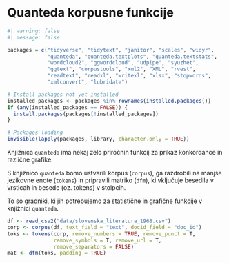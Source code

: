 # Quanteda korpusne funkcije {#sec-delavnica2}

```r
#| warning: false
#| message: false

packages = c("tidyverse", "tidytext", "janitor", "scales", "widyr", 
             "quanteda", "quanteda.textplots", "quanteda.textstats",
             "wordcloud2", "ggwordcloud", "udpipe", "syuzhet",
             "ggtext", "corpustools", "xml2", "XML", "rvest", 
             "readtext", "readxl", "writexl", "xlsx", "stopwords", 
             "xmlconvert", "lubridate")

# Install packages not yet installed
installed_packages <- packages %in% rownames(installed.packages())
if (any(installed_packages == FALSE)) {
  install.packages(packages[!installed_packages])
}

# Packages loading
invisible(lapply(packages, library, character.only = TRUE))
```

Knjižnica `quanteda` ima nekaj zelo priročnih funkcij za prikaz konkordance in različne grafike. 

S knjižnico `quanteda` bomo ustvarili korpus (`corpus`), ga razdrobili na manjše jezikovne enote (`tokens`) in pripravili matriko (`dfm`), ki vključuje besedila v vrsticah in besede (oz. tokens) v stolpcih.  

To so gradniki, ki jih potrebujemo za statistične in grafične funkcije v knjižnici `quanteda`.

```r
df <- read_csv2("data/slovenska_literatura_1968.csv")
corp <- corpus(df, text_field = "text", docid_field = "doc_id")
toks <- tokens(corp, remove_numbers = TRUE, remove_punct = T,
               remove_symbols = T, remove_url = T, 
               remove_separators = FALSE)
mat <- dfm(toks, padding = TRUE)

```

